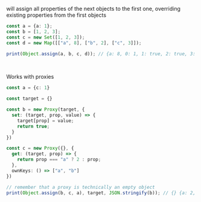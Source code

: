will assign all properties of the next objects to the first one, overriding existing properties from the first objects

```ts
const a = {a: 1};
const b = [1, 2, 3];
const c = new Set([1, 2, 3]);
const d = new Map([["a", 8], ["b", 2], ["c", 3]]);

print(Object.assign(a, b, c, d)); // {a: 8, 0: 1, 1: true, 2: true, 3: true, b: 2, c: 3}
```

<br/>

Works with proxies

```ts
const a = {c: 1}

const target = {}

const b = new Proxy(target, {
  set: (target, prop, value) => {
    target[prop] = value;
    return true;
  }
})

const c = new Proxy({}, {
  get: (target, prop) => {
    return prop === "a" ? 2 : prop;
  },
  ownKeys: () => ["a", "b"]
})

// remember that a proxy is technically an empty object
print(Object.assign(b, c, a), target, JSON.stringify(b)); // {} {a: 2, b: 2, c: 1}, {"a":2,"b":2,"c":1}



```